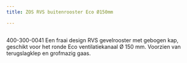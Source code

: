 ```yaml
---
title: ZOS RVS buitenrooster Eco Ø150mm

---
```



<Image src={imageProduct} width={imageProduct.width} alt="" />

400-300-0041
Een fraai design RVS gevelrooster met gebogen kap, geschikt voor het ronde Eco ventilatiekanaal Ø 150 mm.
Voorzien van terugslagklep en grofmazig gaas.
